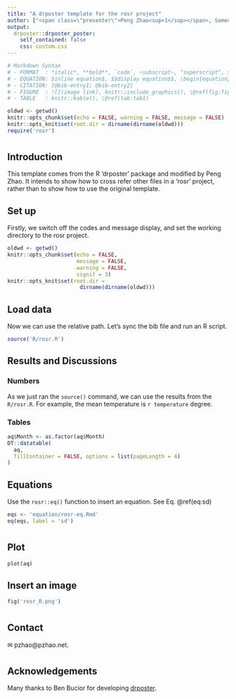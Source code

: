 ---
title: "A drposter template for the rosr project"
author: ["<span class=\"presenter\">Peng Zhao<sup>1</sup></span>, Someone Else<sup>1, 2</sup><ol class=\"affiliations\"><li>Max Planck Institute for Chemistry, Mainz, Germany</li><li>Far Far Away</li></ol>"]
output:
  drposter::drposter_poster:
    self_contained: false
    css: custom.css
---

```{r md-hint, include=FALSE}
# Markdown Syntax
# - FORMAT  : *italic*, **bold**, `code`, ~subscript~, ^superscript^, > quote, ^[footnote] # - [](hyperlink)
# - EQUATION: $inline equation$, $$display equation$$, \begin{equation} (\#eq:eq-label)\end(equation), \@ref(eq:eq-label)
# - CITATION: [@bib-entry1; @bib-entry2]
# - FIGURE  : ![](image link), knitr::include_graphics(), \@ref(fig:fig1)
# - TABLE   : knitr::kable(), \@ref(tab:tab1)
```

```{r set, include=FALSE}
oldwd <- getwd()
knitr::opts_chunk$set(echo = FALSE, warning = FALSE, message = FALSE) 
knitr::opts_knit$set(root.dir = dirname(dirname(oldwd)))
require('rosr')
```

# {.col-2}

## Introduction

This template comes from the R 'drposter' package and modified by Peng Zhao. It intends to show how to cross refer other files in a 'rosr' project, rather than to show how to use the original template.

## Set up

Firstly, we switch off the codes and message display, and set the working directory to the rosr project.

```R
oldwd <- getwd()
knitr::opts_chunk$set(echo = FALSE, 
                      message = FALSE, 
                      warning = FALSE, 
                      signif = 3)
knitr::opts_knit$set(root.dir = 
                       dirname(dirname(oldwd)))
```

## Load data

Now we can use the relative path. Let's sync the bib file and run an R script.

```{r load, results='hide', echo=TRUE}
source('R/rosr.R')
```

## Results and Discussions

### Numbers

As we just ran the `source()` command, we can use the results from the `R/rosr.R`. For example, the mean temperature is `r temperature` degree.

### Tables


```{r}
aq$Month <- as.factor(aq$Month)
DT::datatable(
  aq, 
  fillContainer = FALSE, options = list(pageLength = 4)
)
```

## Equations

Use the `rosr::eq()` function to insert an equation. See Eq. \@ref(eq:sd)

```{r, results='asis'}
eqs <- 'equation/rosr-eq.Rmd'
eq(eqs, label = 'sd')
```

# {.col-2}


## Plot

```{r fig1, fig.cap='Plot a diagram.'}
plot(aq)
```

## Insert an image


```{r fig2, fig.cap='Insert an image.'}
fig('rosr_R.png')
```


# {.col-2}

## Contact {style="--header-color:darkred; --other-color-for-h2-gradient:red;"}

&#9993; pzhao\@pzhao.net. 


# {.col-2}

## Acknowledgements

Many thanks to Ben Bucior for developing [drposter](https://github.com/bbucior/drposter).

